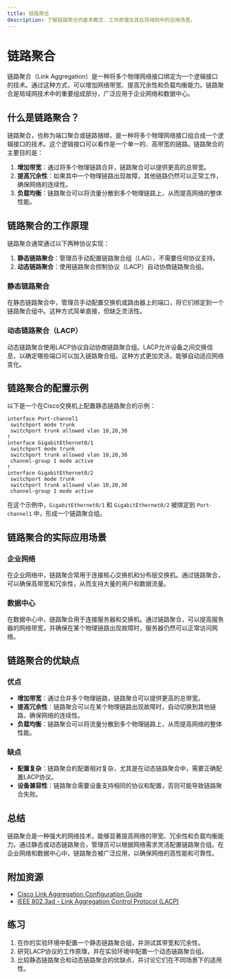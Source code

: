 ```yaml
---
title: 链路聚合
description: 了解链路聚合的基本概念、工作原理及其在局域网中的应用场景。
---
```


# 链路聚合

链路聚合（Link Aggregation）是一种将多个物理网络接口绑定为一个逻辑接口的技术。通过这种方式，可以增加网络带宽、提高冗余性和负载均衡能力。链路聚合是局域网技术中的重要组成部分，广泛应用于企业网络和数据中心。

## 什么是链路聚合？

链路聚合，也称为端口聚合或链路捆绑，是一种将多个物理网络接口组合成一个逻辑接口的技术。这个逻辑接口可以看作是一个单一的、高带宽的链路。链路聚合的主要目的是：

1. **增加带宽**：通过将多个物理链路合并，链路聚合可以提供更高的总带宽。
2. **提高冗余性**：如果其中一个物理链路出现故障，其他链路仍然可以正常工作，确保网络的连续性。
3. **负载均衡**：链路聚合可以将流量分散到多个物理链路上，从而提高网络的整体性能。

## 链路聚合的工作原理

链路聚合通常通过以下两种协议实现：

1. **静态链路聚合**：管理员手动配置链路聚合组（LAG），不需要任何协议支持。
2. **动态链路聚合**：使用链路聚合控制协议（LACP）自动协商链路聚合组。

### 静态链路聚合

在静态链路聚合中，管理员手动配置交换机或路由器上的端口，将它们绑定到一个链路聚合组中。这种方式简单直接，但缺乏灵活性。

### 动态链路聚合（LACP）

动态链路聚合使用LACP协议自动协商链路聚合组。LACP允许设备之间交换信息，以确定哪些端口可以加入链路聚合组。这种方式更加灵活，能够自动适应网络变化。

## 链路聚合的配置示例

以下是一个在Cisco交换机上配置静态链路聚合的示例：

```cisco
interface Port-channel1
 switchport mode trunk
 switchport trunk allowed vlan 10,20,30
!
interface GigabitEthernet0/1
 switchport mode trunk
 switchport trunk allowed vlan 10,20,30
 channel-group 1 mode active
!
interface GigabitEthernet0/2
 switchport mode trunk
 switchport trunk allowed vlan 10,20,30
 channel-group 1 mode active
```

在这个示例中，`GigabitEthernet0/1` 和 `GigabitEthernet0/2` 被绑定到 `Port-channel1` 中，形成一个链路聚合组。

## 链路聚合的实际应用场景

### 企业网络

在企业网络中，链路聚合常用于连接核心交换机和分布层交换机。通过链路聚合，可以确保高带宽和冗余性，从而支持大量的用户和数据流量。

### 数据中心

在数据中心中，链路聚合用于连接服务器和交换机。通过链路聚合，可以提高服务器的网络带宽，并确保在某个物理链路出现故障时，服务器仍然可以正常访问网络。

## 链路聚合的优缺点

### 优点

- **增加带宽**：通过合并多个物理链路，链路聚合可以提供更高的总带宽。
- **提高冗余性**：链路聚合可以在某个物理链路出现故障时，自动切换到其他链路，确保网络的连续性。
- **负载均衡**：链路聚合可以将流量分散到多个物理链路上，从而提高网络的整体性能。

### 缺点

- **配置复杂**：链路聚合的配置相对复杂，尤其是在动态链路聚合中，需要正确配置LACP协议。
- **设备兼容性**：链路聚合需要设备支持相同的协议和配置，否则可能导致链路聚合失败。

## 总结

链路聚合是一种强大的网络技术，能够显著提高网络的带宽、冗余性和负载均衡能力。通过静态或动态链路聚合，管理员可以根据网络需求灵活配置链路聚合组。在企业网络和数据中心中，链路聚合被广泛应用，以确保网络的高性能和可靠性。

## 附加资源

- [Cisco Link Aggregation Configuration Guide](https://www.cisco.com/c/en/us/support/docs/lan-switching/etherchannel/12023-4.html)
- [IEEE 802.3ad - Link Aggregation Control Protocol (LACP)](https://standards.ieee.org/standard/802_3ad-2000.html)

## 练习

1. 在你的实验环境中配置一个静态链路聚合组，并测试其带宽和冗余性。
2. 研究LACP协议的工作原理，并在实验环境中配置一个动态链路聚合组。
3. 比较静态链路聚合和动态链路聚合的优缺点，并讨论它们在不同场景下的适用性。
